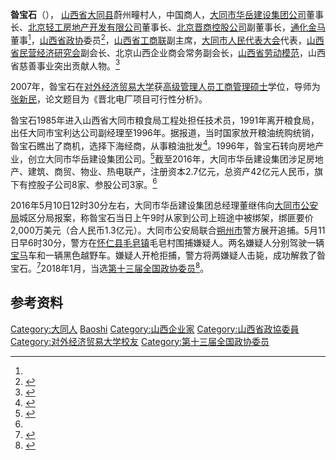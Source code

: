 {{Infobox person
|name        = 昝宝石
|image       = 
|image_size  = 
|caption     = 
|birth_date  = {{birth date and age|1961|8|22}}
|birth_place = [[山西省|山西省]][[大同县|大同县]]蔚州疃村
|death_date  = 
|death_place = 
|occupation  = 商人
}}
'''昝宝石'''（{{bd|1961年|8月22日}}）， [[山西省|山西省]][[大同县|大同县]]蔚州疃村人，中国商人，[[大同市华岳建设集团公司|大同市华岳建设集团公司]]董事长、[[北京轻工房地产开发有限公司|北京轻工房地产开发有限公司]]董事长、[[北京晋商控股公司|北京晋商控股公司]]副董事长，[[通化金马|通化金马]]董事<ref name=fich/>，[[山西省政协|山西省政协]]委员<ref>{{cite news|title=中国人民政治协商会议第十一届山西省委员会委员名单|url=http://news.sina.com.cn/o/2013-01-16/053126046118.shtml|accessdate=2016-05-14|agency=山西新闻网|date=2013-01-16|archive-date=2019-05-20|archive-url=https://web.archive.org/web/20190520183600/http://news.sina.com.cn/o/2013-01-16/053126046118.shtml|dead-url=no}}</ref>，[[山西省工商联|山西省工商联]]副主席，[[大同市人民代表大会|大同市人民代表大会]]代表，[[山西省民营经济研究会|山西省民营经济研究会]]副会长、北京山西企业商会常务副会长，[[山西省劳动模范|山西省劳动模范]]，山西省慈善事业突出贡献人物。<ref name=xjb>{{cite news|title=劫匪绑架富商藏匿村庄拒捕被击毙 现场枪声密集|url=http://news.qq.com/a/20160513/004320.htm|accessdate=2016-05-14|agency=新京报|date=2016-05-13|archive-date=2019-05-25|archive-url=https://web.archive.org/web/20190525165137/https://news.qq.com/a/20160513/004320.htm|dead-url=no}}</ref>

2007年，昝宝石在[[对外经济贸易大学|对外经济贸易大学]]获[[高级管理人员工商管理硕士|高级管理人员工商管理硕士]]学位，导师为[[张新民|张新民]]，论文题目为《晋北电厂项目可行性分析》。

昝宝石1985年进入山西省大同市粮食局工程处担任技术员，1991年离开粮食局，出任大同市宝利达公司副经理至1996年。据报道，当时国家放开粮油统购统销，昝宝石瞧出了商机，选择下海经商，从事粮油批发<ref>{{cite news|title=昝宝石：造老百姓买得起的好房子|url=http://www.sxsgsylhh.org/xcgz/1919.htm|accessdate=2016-05-16|agency=中华工商时报|date=2015-04-16|archive-url=https://web.archive.org/web/20160804220054/http://www.sxsgsylhh.org/xcgz/1919.htm|archive-date=2016-08-04|dead-url=yes}}</ref>。1996年，昝宝石转向房地产业，创立大同市华岳建设集团公司。<ref name=fich>{{cite web|title=通化金马(000766)董事会成员|url=http://app.finance.china.com.cn/stock/data/view_director.php?symbol=000766&id=30181651|website=中国网 财经|accessdate=2016-05-14|archive-date=2019-05-19|archive-url=https://web.archive.org/web/20190519185833/http://app.finance.china.com.cn/stock/data/view_director.php?symbol=000766&id=30181651|dead-url=no}}</ref>截至2016年，大同市华岳建设集团涉足房地产、建筑、商贸、物业、热电联产，注册资本2.7亿元，总资产42亿元人民币，旗下有控股子公司8家、参股公司3家。<ref name=xjb/>

2016年5月10日12时30分左右，大同市华岳建设集团总经理董继伟向[[大同市公安局|大同市公安局]]城区分局报案，称昝宝石当日上午9时从家到公司上班途中被绑架，绑匪要价2,000万美元（合人民币1.3亿元）。大同市公安局联合[[朔州市|朔州市]]警方展开追捕。5月11日早6时30分，警方在[[怀仁县|怀仁县]][[毛皂镇|毛皂镇]]毛皂村围捕嫌疑人。两名嫌疑人分别驾驶一辆[[宝马|宝马]]车和一辆黑色越野车。嫌疑人开枪拒捕，警方将两嫌疑人击毙，成功解救了昝宝石。<ref>{{cite news|title=山西大同警方公布特大绑架案细节：两嫌犯在枪战中被击毙|url=http://www.chinanews.com/m/sh/2016/05-12/7867840.shtml|accessdate=2016-05-14|agency=中国新闻网|date=2016-05-12|archive-date=2019-05-20|archive-url=https://web.archive.org/web/20190520091120/http://www.chinanews.com/m/sh/2016/05-12/7867840.shtml|dead-url=no}}</ref>2018年1月，当选[[中国人民政治协商会议第十三届全国委员会委员名单|第十三届全国政协委员]]<ref>{{Cite web|url=http://sports.163.com/18/0126/06/D92BRKK400051C89.html|title=中国人民政治协商会议第十三届全国委员会委员名单|accessdate=2018-01-26|last=|work=网易|archive-url=https://web.archive.org/web/20180127143232/http://sports.163.com/18/0126/06/D92BRKK400051C89.html|archive-date=2018-01-27|dead-url=yes}}</ref>。

== 参考资料 ==
{{reflist|2}}

{{DEFAULTSORT:Zan Baoshi}}
[[Category:大同人|Category:大同人]]
[[Category:昝姓|Baoshi]]
[[Category:山西企业家|Category:山西企业家]]
[[Category:山西省政協委員|Category:山西省政協委員]]
[[Category:对外经济贸易大学校友|Category:对外经济贸易大学校友]]
[[Category:第十三届全国政协委员|Category:第十三届全国政协委员]]